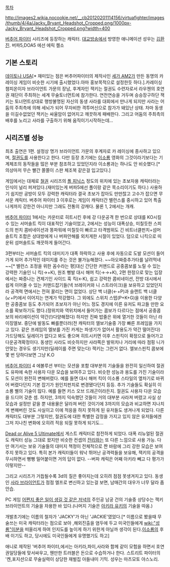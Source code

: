 [[목차]]

http://images2.wikia.nocookie.net/__cb20120201114156/virtuafighter/images/thumb/4/4a/Jacky_Bryant_Headshot_Cropped.png/1000px-Jacky_Bryant_Headshot_Cropped.png?width=400

[[버추어 파이터]] 시리즈에 등장하는 캐릭터. [[대교방송]]에서 방영한 애니메이션 성우는 [[김환진]].
버파5,DOA5 에선 에릭 켈소

== 기본 스토리 ==
[[데이토나 USA]][* 재미있는 점은 버추어파이터의 제작사인 [[세가 AM2]]가 만든 동명의 카레이싱 게임이 비슷한 시기에 출시했었다.아마 홍보목적으로 설정한듯 하다.].카레이싱 챔피온이자 브라이언트 가문의 장남, 후계자인 잭키는 절권도 수련자로서 라우첸의 호연권 재단이 주최하는 세계 무술토너먼트에 참가한다. 연전연승을 거두며 승승장구하단 잭키는 토너먼트상대로 행방불명된 자신의 동생 사라를 대회에서 만나게 되지만 사라는 어둠의 주최측에 의해 세뇌가 되어 무자비한 격투머신으로 참가가 돼있난 상태. 차마 동생을 이길수없었던 잭키는 싸울맘이 없어지고 깨끗하게 패배한다. 그리고 어둠의 주최측의 배후를 노리고 사라를 구출하기 위해 움직이기시작하는데...

== 시리즈별 성능 ==
최초 출연은 1편. 설정상 명가 브라이언트 가문의 후계자로 카 레이싱에 종사하고 있으며, [[절권도]]를 사용한다고 한다. 다만 등장 초기에는 [[이소룡]] 영화의 그것이라기보다는 기계체조의 동작들을 많은 부분 참조하고 있었던지라 이소룡과는 하나도 안 비슷했다.[* 의상마저 무슨 빨간 쫄쫄이 스판 체조복 같은걸 입고있다.]

게임에서는 대체로 [[철권]] 시리즈의 [[폴 피닉스]] 정도의 위치에 있는 초보자용 캐릭터라는 인식이 널리 퍼져있다.(재미있는게 버파5에선 폴이랑 같은 목소리이기도 하다.) 사용하기 쉽지만 공방이 모두 강력한 캐릭터라 결국 초보가 잡아도 만만찮고 고수가 잡으면 무서운 캐릭터. 버추어 파이터 3 이후로는 게임이 캐릭터간 밸런스를 중시하고 있어 특출나게까지 강한건 아니지만 그래도 전통의 강캐다. 물론 1, 2에서는 개캐. 

[[버추어 파이터]] 1에서는 카운터로 히트시킨 후에 강 다운공격 한 번으로 상대를 KO시킬 수 있는 서머솔트 킥이 대표적인 기술이었고,
2에서는 성능이 대폭상승, 미칠듯한 스피드의 펀치 콤비네이션과 똥파워에 미칠듯이 빠르고 타격범위도 긴 비트너클펀치+섬머솔트킥 조합은 상대방에게 나 버파안해를 외치게한 시절이 있었다. 덤으로 니킥으로 띠운뒤 섬머솔트도 깨끗하게 들어간다.

3편부터는 서머솔트 킥의 대미지가 대폭 하락하고 사용 후에 자동으로 도발 모션이 들어가게 되어 추가적인 데미지를 주는 것은 불가능해졌다. ~~아오짜증추가타를 날려먹네~~[* 밸런스 조정을 위한 꼼수라는 평]대신 간단한 커맨드로 공중콤보를 노릴 수 있는 강력한 기술인 니 킥(→+K), 원조 뻥발 대시 해머 킥(→→+K), 2편 한정으로 맞는 입장에서는 짜증나는 견제기인 사이드 훅 킥(←K), 쉽고 강력한 콤비네이션, 전방 대시에서 쉽게 이어줄 수 있는 커맨드잡기들(넥 브레이커와 니 스트라이크)을 보유하고 있었던지라 공격력 면에서는 전혀 꿀리는 면이 없었다. 
상단 백 너클(←+P)과 슬랜트 백 너클(↙+P)에서 이어지는 연계가 막강했다. 그 외에도 스위치 스텝(P+K+G)을 이용한 다양한 공중콤보 등도 추가되어 초보자가 아닌 어느 정도 경지에 이른 유저도 파고들 만한 요소를 확보하기도 했다.(정위치와 역위치에서 들어가는 콤보가 다르다는 점에서 공중콤보의 바리에이션이 약간(!)다양해졌다)
하지만 진짜 밥줄은 위에 열거한 것들이 아닌 라이징엘보. 중단에 발동도 빠를뿐더러(전 캐릭터의 엘보기술중 가장 빠른 프레임을 가지고 있다. 같은 프레임의 엘보를 가진 카게는 파생기가 없어서 활용도가 약간 떨어진다) 가드당해도 딜레이가 없다고 봐도 좋으며 히트시키면 이후 스핀킥이 확정으로 들어가고 다운공격확정이다. 동생인 사라도 비슷하지만 사라쪽은 발위치나 거리에 따라 점핑 니가 안맞는 경우도 생기지만(딜레이를 주면 맞는다) 잭키는 그런거 없다. 엘보스핀킥 콤보에 몇 번 당하다보면 그냥 K.O

[[버추어 파이터]] 4 에볼루션 부터는 모션을 포함 대부분의 기술들을 완전히 일신하여 절권도 유파에 속한 사용자 다운 모습을 보여주고 있다. 비슷한 성능과 용도를 가진 기술이라도 모션이 완전히 변해버렸다. 예를 들면 대시 해머 킥이 이소룡 스타일의 옆차기로 바뀌어 버렸다던지 기본 잡기가 원인치펀치로 변경됐다던지 등등. 추가 기술들도 확실히 이소룡 삘의 기술이 많다. 예를 들면 키스 오브 드래곤이라든지. 절권도 사용자 다운 모습을 드디어 갖춘 셈. 하지만, 3까지 익숙했던 것들이 거의 대부분 사라져 버렸고 사실 상 모습과 설정만 같을 뿐 내용물은 달라져 버린 것이기에 3까지의 모습과 비교하면 지나치게 변해버린 것도 사실이고 이에 적응을 하지 못하게 된 유저들도 생겨나게 되었다. 다른 캐릭터도 대부분 그렇지만, 절권도에 대한 특별한 감정을 가지고 있지 않은 유저들에겐 그저 지나친 변화에 오히려 적응 되질 못하게 되기도...

[[DOA5|Dead or Alive 5 Ultimate]]에서 게스트 캐릭터로 참전하게 되었다. 대폭 리뉴얼된 절권도 캐릭터 성능 그대로 왔지만 비슷한 컨셉의 [[잔리]]와는 또 다른 느낌으로 사용 가능. 다만 여기서는 보유 기술들의 대미지 책정이 전체적으로 짠 바람에 그리 강한 모습은 보여주지 못하고 있다. 특히 본가 캐릭터들이 워낙 뛰어난 공격력들을 보유해, 잭키의 공격을 무시하면서 뻥뻥 밀어붙이면 거의 답이 없다. --버파 캐릭은 어째 아키라 빼고 다 평가가 이렇지만--

그리고 시리즈가 거듭될수록 3d의 질은 좋아지는데 오히려 점점 못생겨지고 있다. 동생인 [[사라 브라이언트]]가 점점 엘프로 변신하고 있는걸 보면, 남매간의 대우가 너무 달라 좀 안습.

PC 게임 [[어쩐지 좋은 일이 생길 것 같은 저녁]]의 주인공 남궁 건의 기술중 상당수는 잭키 브라이언트의 기술을 차용한 바 있다.(나머지 기술은 [[아키라 유키]]의 기술을 따옴.)

개발초기에는 이름의 철자가 'JACKY'가 아닌 'JACKIE'였었다.[* 이름으로 봤을때 무술쓰는 미국 캐릭터라는 점으로 보아 ,해외진출을 염두에 두고 미국인들에게 [[wiki:"성룡"이분]]을 떠올리게 하여 인지도를 높이게 하기 위한게 아닐까 생각이 된다.[[이소룡]]의 후배 이기도 하고, 당시에도 미국인들에게 유명했기도 하고]


애니로 제작된 '버추어 파이터,에서는 아키라,파이,사라와 함께 같이 모험을 하면서 호연권일당들에 맞서싸우고, 웬만한 트러블은 돈으로 수습하거나 한다.
스트리트 파이터의 '켄,포지션으로 무술실력이 상당한 재벌집 아들내미 기믹.
성우는 마츠모토 야스노리.
